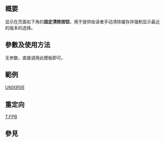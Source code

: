 {{NoteTA|G1=MediaWiki}}{{Documentation subpage}}<!-- 在本行下編輯模板說明 -->

== 概要 ==
显示在页面右下角的'''固定清除按钮'''，用于提供给读者手动清除缓存并强制显示最近的版本的选择。

== 參數及使用方法 ==
无参数，直接调用此模板即可。

== 範例 ==
[[UNIX时间]]

== 重定向 ==
[[T:FPB]]

== 參見 ==

<includeonly>{{Sandbox other||<!-- 本行下加入模板的分類 -->

}}</includeonly>